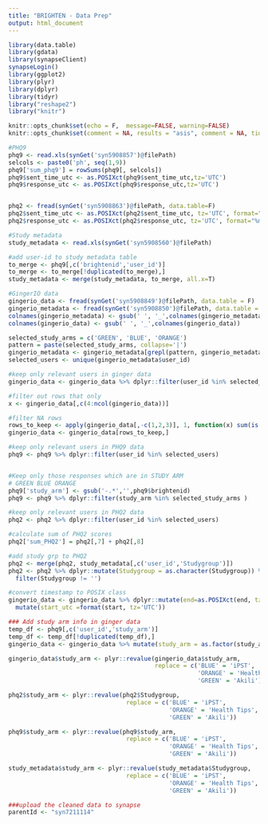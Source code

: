 ```yaml
---
title: "BRIGHTEN - Data Prep"
output: html_document
---
```


```r
library(data.table)
library(gdata)
library(synapseClient)
synapseLogin()
library(ggplot2)
library(plyr)
library(dplyr)
library(tidyr)
library("reshape2")
library("knitr")

knitr::opts_chunk$set(echo = F,  message=FALSE, warning=FALSE)
knitr::opts_chunk$set(comment = NA, results = "asis", comment = NA, tidy = F)
```



```r
#PHQ9
phq9 <- read.xls(synGet('syn5908857')@filePath)
selcols <- paste0('ph', seq(1,9))
phq9['sum_phq9'] = rowSums(phq9[, selcols])
phq9$sent_time_utc <- as.POSIXct(phq9$sent_time_utc,tz='UTC')
phq9$response_utc <- as.POSIXct(phq9$response_utc,tz='UTC')


phq2 <- fread(synGet('syn5908863')@filePath, data.table=F)
phq2$sent_time_utc <- as.POSIXct(phq2$sent_time_utc, tz='UTC', format="%m/%d/%y %H:%M")
phq2$response_utc <- as.POSIXct(phq2$response_utc, tz='UTC', format="%m/%d/%y %H:%M")

#Study metadata
study_metadata <- read.xls(synGet('syn5908560')@filePath)

#add user-id to study metadata table
to_merge <- phq9[,c('brightenid','user_id')]
to_merge <- to_merge[!duplicated(to_merge),]
study_metadata <- merge(study_metadata, to_merge, all.x=T)

#GingerIO data
gingerio_data <- fread(synGet('syn5908849')@filePath, data.table = F)
gingerio_metadata <- fread(synGet('syn5908850')@filePath, data.table = F)
colnames(gingerio_metadata) <- gsub(' ', '_',colnames(gingerio_metadata))
colnames(gingerio_data) <- gsub(' ', '_',colnames(gingerio_data))
```



```r
selected_study_arms = c('GREEN', 'BLUE', 'ORANGE')
pattern = paste(selected_study_arms, collapse='|')
gingerio_metadata <- gingerio_metadata[grepl(pattern, gingerio_metadata$`Participant_ID`),]
selected_users <- unique(gingerio_metadata$user_id)

#keep only relevant users in ginger data
gingerio_data <- gingerio_data %>% dplyr::filter(user_id %in% selected_users)

#filter out rows that only 
x <- gingerio_data[,c(4:ncol(gingerio_data))]

#filter NA rows
rows_to_keep <- apply(gingerio_data[,-c(1,2,3)], 1, function(x) sum(is.na(x)) != 10 )
gingerio_data <- gingerio_data[rows_to_keep,]

#keep only relevant users in PHQ9 data
phq9 <- phq9 %>% dplyr::filter(user_id %in% selected_users) 


#Keep only those responses which are in STUDY ARM
# GREEN BLUE ORANGE
phq9['study_arm'] <- gsub('-.*','',phq9$brightenid)
phq9 <- phq9 %>% dplyr::filter(study_arm %in% selected_study_arms )

#keep only relevant users in PHQ2 data
phq2 <- phq2 %>% dplyr::filter(user_id %in% selected_users)

#calculate sum of PHQ2 scores
phq2['sum_PHQ2'] = phq2[,7] + phq2[,8]

#add study grp to PHQ2
phq2 <- merge(phq2, study_metadata[,c('user_id','Studygroup')])
phq2 <- phq2 %>% dplyr::mutate(Studygroup = as.character(Studygroup)) %>%
  filter(Studygroup != '')

#convert timestamp to POSIX class
gingerio_data <- gingerio_data %>% dplyr::mutate(end=as.POSIXct(end, tz="America/Los_Angeles",usetz=TRUE), start= as.POSIXct(start, tz="America/Los_Angeles",usetz=TRUE)) %>%
  mutate(start_utc =format(start, tz='UTC'))

### Add study arm info in ginger data
temp_df <- phq9[,c('user_id','study_arm')]
temp_df <- temp_df[!duplicated(temp_df),]
gingerio_data <- gingerio_data %>% mutate(study_arm = as.factor(study_arm))

gingerio_data$study_arm <- plyr::revalue(gingerio_data$study_arm, 
                                         replace = c('BLUE' = 'iPST',
                                                     'ORANGE' = 'Health Tips',
                                                     'GREEN' = 'Akili'))

phq2$study_arm <- plyr::revalue(phq2$Studygroup, 
                                 replace = c('BLUE' = 'iPST',
                                             'ORANGE' = 'Health Tips',
                                             'GREEN' = 'Akili'))

phq9$study_arm <- plyr::revalue(phq9$study_arm, 
                                 replace = c('BLUE' = 'iPST',
                                             'ORANGE' = 'Health Tips',
                                             'GREEN' = 'Akili'))

study_metadata$study_arm <- plyr::revalue(study_metadata$Studygroup, 
                                 replace = c('BLUE' = 'iPST',
                                             'ORANGE' = 'Health Tips',
                                             'GREEN' = 'Akili'))
```


```r
###upload the cleaned data to synapse
parentId <- "syn7211114"


```

